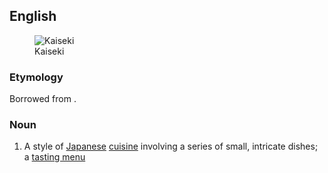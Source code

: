==English==
[[File:Fuyoen99st3200.jpg|thumb|Kaiseki]]
===Etymology===
Borrowed from {{bor|en|ja|懐石}}.

===Noun===
{{wikipedia}}
{{en-noun|kaiseki|s}}

# A style of [[Japanese]] [[cuisine]] involving a series of small, intricate dishes; a [[tasting menu]]